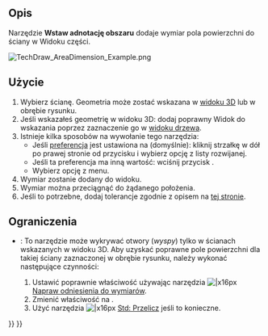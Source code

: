 <languages/>

{{Docnav/pl
|[[TechDraw_3PtAngleDimension/pl|Wstaw trzy punktowy wymiar kąta]]
|[[TechDraw_ExtensionCreateLengthArc/pl|Dodaj wymiar długości łuku]]
|[[TechDraw_Workbench/pl|Rysunek Techniczny]]
|IconL=TechDraw_3PtAngleDimension.svg
|IconR=TechDraw_ExtensionCreateLengthArc.svg
|IconC=Workbench_TechDraw.svg
}}

{{GuiCommand/pl
|Name=TechDraw AreaDimension
|Name/pl=Rysunek Techniczny: Wstaw adnotację obszaru
|MenuLocation=Rysunek Techniczny → Wymiary → Wstaw adnotację obszaru
|Workbenches=[[TechDraw_Workbench/pl|Rysunek Techniczny]]
|Version=1.0
|SeeAlso=[[TechDraw_ExtensionAreaAnnotation/pl|Oblicz obszar wybranych powierzchni]]
}}

<span id="Description"></span>
==Opis==

Narzędzie '''Wstaw adnotację obszaru''' dodaje wymiar pola powierzchni do ściany w Widoku części.

[[Image:TechDraw_AreaDimension_Example.png]]
{{Caption|Adnotacja obszaru ściany z otworem. Zobacz [[#Limitations/pl|Ograniczenia]].}}

<span id="Usage"></span>
==Użycie==

# Wybierz ścianę. Geometria może zostać wskazana w [[3D_view/pl|widoku 3D]] lub w obrębie rysunku.
# Jeśli wskazałeś geometrię w widoku 3D: dodaj poprawny Widok do wskazania poprzez zaznaczenie go w [[Tree_view/pl|widoku drzewa]].
# Istnieje kilka sposobów na wywołanie tego narzędzia:
#* Jeśli [[TechDraw_Preferences/pl#Wymiary|preferencja]] {{MenuCommand|Narzędzie wymiarowania}} jest ustawiona na {{Value|Narzędzie pojedyncze}} (domyślnie): kliknij strzałkę w dół po prawej stronie od przycisku {{Button|[[Image:TechDraw_Dimension.svg||x16px]][[Image:Toolbar_flyout_arrow.svg|x16px]]}} i wybierz opcję {{MenuCommand|[[Image:TechDraw_AreaDimension.svg|16px]] Wstaw adnotację obszaru}} z listy rozwijanej.
#* Jeśli ta preferencja ma inną wartość: wciśnij przycisk {{Button|[[Image:TechDraw_AreaDimension.svg|16px]] [[TechDraw_AreaDimension/pl|Wstaw adnotację obszaru]]}}.
#* Wybierz opcję {{MenuCommand|Rysunek Techniczny → Wymiary → [[Image:TechDraw_AreaDimension.svg|16px]] Wstaw adnotację obszaru}} z menu.
# Wymiar zostanie dodany do widoku.
# Wymiar można przeciągnąć do żądanego położenia.
# Jeśli to potrzebne, dodaj tolerancje zgodnie z opisem na [[TechDraw_Geometric_dimensioning_and_tolerancing/pl#Tolerancja|tej stronie]].

<span id="Limitations"></span>
==Ograniczenia==

* {{VersionMinus/pl|1.0}}: To narzędzie może wykrywać otwory (''wyspy'') tylko w ścianach wskazanych w widoku 3D. Aby uzyskać poprawne pole powierzchni dla takiej ściany zaznaczonej w obrębie rysunku, należy wykonać następujące czynności:
*# Ustawić poprawnie właściwość {{PropertyData|References 3D}} używając narzędzia [[Image:TechDraw_DimensionRepair.svg||x16px]] [[TechDraw_DimensionRepair/pl|Napraw odniesienia do wymiarów]].
*# Zmienić właściwość {{PropertyData|Measure Type}} na {{Value|True}}.
*# Użyć narzędzia [[Image:Std_Refresh.svg||x16px]] [[Std_Refresh/pl|Std: Przelicz]] jeśli to konieczne.


{{Docnav/pl
|[[TechDraw_3PtAngleDimension/pl|Wstaw trzy punktowy wymiar kąta]]
|[[TechDraw_ExtensionCreateLengthArc/pl|Dodaj wymiar długości łuku]]
|[[TechDraw_Workbench/pl|Rysunek Techniczny]]
|IconL=TechDraw_3PtAngleDimension.svg
|IconR=TechDraw_ExtensionCreateLengthArc.svg
|IconC=Workbench_TechDraw.svg
}}

{{TechDraw_Tools_navi{{#translation:}}}}
{{Userdocnavi{{#translation:}}}}